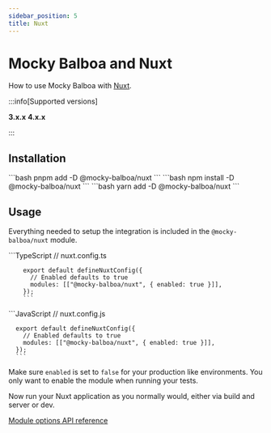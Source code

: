 ```yaml
---
sidebar_position: 5
title: Nuxt
---
```


# Mocky Balboa and Nuxt

How to use Mocky Balboa with [Nuxt](https://nuxtjs.org).

:::info[Supported versions]

__3.x.x__ __4.x.x__

:::

## Installation

<Tabs groupId="package-manager">
  <TabItem value="pnpm" label="pnpm" default>
      ```bash
      pnpm add -D @mocky-balboa/nuxt
      ```
    </TabItem>
  <TabItem value="npm" label="npm">
    ```bash
    npm install -D @mocky-balboa/nuxt
    ```
  </TabItem>
  <TabItem value="yarn" label="yarn">
    ```bash
    yarn add -D @mocky-balboa/nuxt
    ```
  </TabItem>
</Tabs>

## Usage

Everything needed to setup the integration is included in the `@mocky-balboa/nuxt` module.

<Tabs groupId="javascript-language">
  <TabItem value="typescript" label="TypeScript" default>
        ```TypeScript
        // nuxt.config.ts

        export default defineNuxtConfig({
          // Enabled defaults to true
          modules: [["@mocky-balboa/nuxt", { enabled: true }]],
        });
        ```
  </TabItem>
  <TabItem value="javascript" label="JavaScript">
      ```JavaScript
      // nuxt.config.js

      export default defineNuxtConfig({
        // Enabled defaults to true
        modules: [["@mocky-balboa/nuxt", { enabled: true }]],
      });
      ```
  </TabItem>
</Tabs>

Make sure `enabled` is set to `false` for your production like environments. You only want to enable the module when running your tests.

Now run your Nuxt application as you normally would, either via build and server or dev.

[Module options API reference](https://api-reference.mockybalboa.com/interfaces/_mocky-balboa_nuxt..MockyBalboaModuleOptions)
